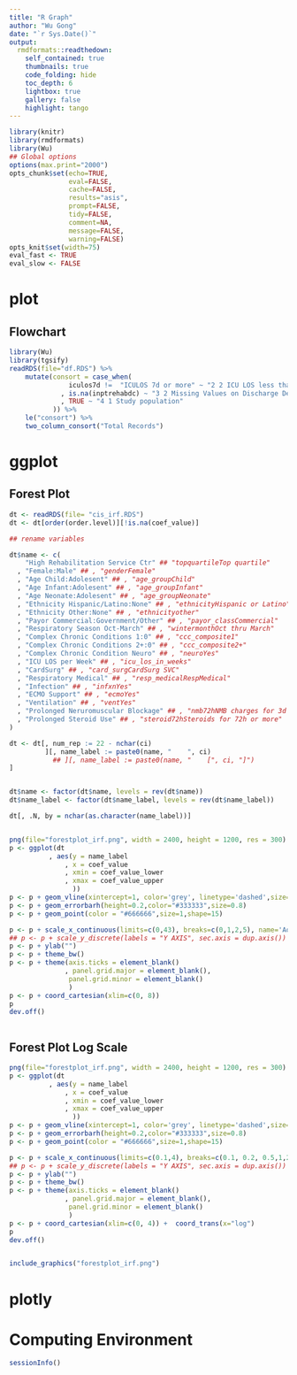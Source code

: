```yaml
---
title: "R Graph"
author: "Wu Gong"
date: "`r Sys.Date()`"
output:
  rmdformats::readthedown:
    self_contained: true
    thumbnails: true
    code_folding: hide
    toc_depth: 6
    lightbox: true
    gallery: false
    highlight: tango
---
```



```r
library(knitr)
library(rmdformats)
library(Wu)
## Global options
options(max.print="2000")
opts_chunk$set(echo=TRUE,
               eval=FALSE,
               cache=FALSE,
               results="asis",
               prompt=FALSE,
               tidy=FALSE,
               comment=NA,
               message=FALSE,
               warning=FALSE)
opts_knit$set(width=75)
eval_fast <- TRUE
eval_slow <- FALSE

```



# plot


## Flowchart


```r
library(Wu)
library(tgsify)
readRDS(file="df.RDS") %>%
    mutate(consort = case_when(
               iculos7d !=  "ICULOS 7d or more" ~ "2 2 ICU LOS less than 7 days"
             , is.na(inptrehabdc) ~ "3 2 Missing Values on Discharge Destination"
             , TRUE ~ "4 1 Study population"
           )) %>%
    le("consort") %>%
    two_column_consort("Total Records")

```

# ggplot

## Forest Plot

```r

dt <- readRDS(file= "cis_irf.RDS")
dt <- dt[order(order.level)][!is.na(coef_value)]

## rename variables

dt$name <- c(
    "High Rehabilitation Service Ctr" ## "topquartileTop quartile"
  , "Female:Male" ## , "genderFemale"
  , "Age Child:Adolesent" ## , "age_groupChild"
  , "Age Infant:Adolesent" ## , "age_groupInfant"
  , "Age Neonate:Adolesent" ## , "age_groupNeonate"
  , "Ethnicity Hispanic/Latino:None" ## , "ethnicityHispanic or Latino"
  , "Ethnicity Other:None" ## , "ethnicityother"
  , "Payor Commercial:Government/Other" ## , "payor_classCommercial"
  , "Respiratory Season Oct-March" ## , "wintermonthOct thru March"
  , "Complex Chronic Conditions 1:0" ## , "ccc_composite1"
  , "Complex Chronic Conditions 2+:0" ## , "ccc_composite2+"
  , "Complex Chronic Condition Neuro" ## , "neuroYes"
  , "ICU LOS per Week" ## , "icu_los_in_weeks"
  , "CardSurg" ## , "card_surgCardSurg SVC"
  , "Respiratory Medical" ## , "resp_medicalRespMedical"
  , "Infection" ## , "infxnYes"
  , "ECMO Support" ## , "ecmoYes"
  , "Ventilation" ## , "ventYes"
  , "Prolonged Neruromuscular Blockage" ## , "nmb72hNMB charges for 3d or more"
  , "Prolonged Steroid Use" ## , "steroid72hSteroids for 72h or more"
)

dt <- dt[, num_rep := 22 - nchar(ci)
         ][, name_label := paste0(name, "    ", ci)
           ## ][, name_label := paste0(name, "    [", ci, "]")
]


dt$name <- factor(dt$name, levels = rev(dt$name))
dt$name_label <- factor(dt$name_label, levels = rev(dt$name_label))

dt[, .N, by = nchar(as.character(name_label))]


png(file="forestplot_irf.png", width = 2400, height = 1200, res = 300)
p <- ggplot(dt
          , aes(y = name_label
              , x = coef_value
              , xmin = coef_value_lower
              , xmax = coef_value_upper
                ))
p <- p + geom_vline(xintercept=1, color='grey', linetype='dashed',size=0.7)
p <- p + geom_errorbarh(height=0.2,color="#333333",size=0.8)
p <- p + geom_point(color = "#666666",size=1,shape=15)

p <- p + scale_x_continuous(limits=c(0,43), breaks=c(0,1,2,5), name='Adjusted Odds Ratio (IPR)')
## p <- p + scale_y_discrete(labels = "Y AXIS", sec.axis = dup.axis())
p <- p + ylab("")
p <- p + theme_bw()
p <- p + theme(axis.ticks = element_blank()
              , panel.grid.major = element_blank(),
               panel.grid.minor = element_blank()
               )
p <- p + coord_cartesian(xlim=c(0, 8))
p
dev.off()



```

## Forest Plot Log Scale


```r


png(file="forestplot_irf.png", width = 2400, height = 1200, res = 300)
p <- ggplot(dt
          , aes(y = name_label
              , x = coef_value
              , xmin = coef_value_lower
              , xmax = coef_value_upper
                ))
p <- p + geom_vline(xintercept=1, color='grey', linetype='dashed',size=0.7)
p <- p + geom_errorbarh(height=0.2,color="#333333",size=0.8)
p <- p + geom_point(color = "#666666",size=1,shape=15)

p <- p + scale_x_continuous(limits=c(0.1,4), breaks=c(0.1, 0.2, 0.5,1,2,3, 4), name='Adjusted Odds Ratio (IPR)')
## p <- p + scale_y_discrete(labels = "Y AXIS", sec.axis = dup.axis())
p <- p + ylab("")
p <- p + theme_bw()
p <- p + theme(axis.ticks = element_blank()
              , panel.grid.major = element_blank(),
               panel.grid.minor = element_blank()
               )
p <- p + coord_cartesian(xlim=c(0, 4)) +  coord_trans(x="log")
p
dev.off()


include_graphics("forestplot_irf.png")


```


# plotly

# Computing Environment


```r
sessionInfo()
```
